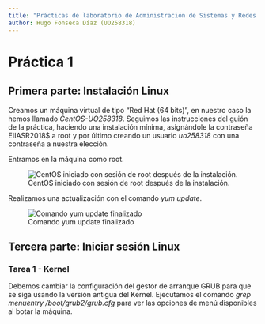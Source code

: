 ```yaml
---
title: "Prácticas de laboratorio de Administración de Sistemas y Redes - UO258318"
author: Hugo Fonseca Díaz (UO258318)
---
```


# Práctica 1

## Primera parte: Instalación Linux

Creamos un máquina virtual de tipo "Red Hat (64 bits)", en nuestro caso la hemos llamado *CentOS-UO258318*.
Seguimos las instrucciones del guión de la práctica, haciendo una instalación mínima, asignándole la contraseña EIIASR2018$ a root y por último creando un usuario *uo258318* con una contraseña a nuestra elección.

Entramos en la máquina como root.

![CentOS iniciado con sesión de root después de la instalación.](screenshots/screenshot-01-centOS_after_install.png)

Realizamos una actualización con el comando *yum update*.

![Comando yum update finalizado](screenshots/screenshot-02-yum_update.png)


## Tercera parte: Iniciar sesión Linux

### Tarea 1 - Kernel

Debemos cambiar la configuración del gestor de arranque GRUB para que se siga usando la versión antigua del Kernel.
Ejecutamos el comando *grep menuentry /boot/grub2/grub.cfg* para ver las opciones de menú disponibles al botar la máquina.